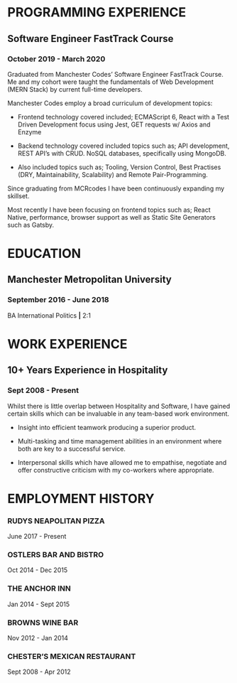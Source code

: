 # PROGRAMMING EXPERIENCE

## Software Engineer FastTrack Course

### October 2019 - March 2020

Graduated from Manchester Codes’ Software Engineer FastTrack Course. Me and my cohort were taught the fundamentals of Web Development (MERN Stack) by current full-time developers.

Manchester Codes employ a broad curriculum of development topics:

-   Frontend technology covered included;
    ECMAScript 6, React with a Test Driven Development focus using Jest, GET requests w/ Axios and Enzyme

-   Backend technology covered included topics such as;
    API development, REST API’s with CRUD. NoSQL databases, specifically using MongoDB.

-   Also included topics such as;
    Tooling, Version Control, Best Practises (DRY, Maintainability, Scalability) and Remote Pair-Programming.

Since graduating from MCRcodes I have been continuously expanding my skillset.

Most recently I have been focusing on frontend topics such as; React Native, performance, browser support as well as Static Site Generators such as Gatsby.

# EDUCATION

## Manchester Metropolitan University

### September 2016 - June 2018

BA International Politics **|** 2:1

# WORK EXPERIENCE

## 10+ Years Experience in Hospitality

### Sept 2008 - Present

Whilst there is little overlap between Hospitality and Software, I have gained certain skills which can be invaluable in any team-based work environment.

-   Insight into efficient teamwork producing a superior product.

-   Multi-tasking and time management abilities in an environment where both are key to a successful service.

-   Interpersonal skills which have allowed me to empathise, negotiate and offer constructive criticism with my co-workers where appropriate.

# EMPLOYMENT HISTORY

### RUDYS NEAPOLITAN PIZZA

June 2017 - Present

### OSTLERS BAR AND BISTRO

Oct 2014 - Dec 2015

### THE ANCHOR INN

Jan 2014 - Sept 2015

### BROWNS WINE BAR

Nov 2012 - Jan 2014

### CHESTER’S MEXICAN RESTAURANT

Sept 2008 - Apr 2012
